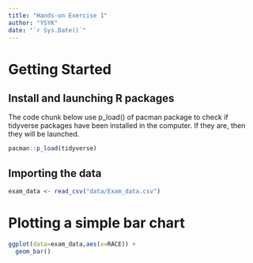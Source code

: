 ```yaml
---
title: "Hands-on Exercise 1"
author: "YSYK"
date: "`r Sys.Date()`"
---
```


# Getting Started

## Install and launching R packages

The code chunk below use p_load() of pacman package to check if tidyverse packages have been installed in the computer. If they are, then they will be launched.

```r
pacman::p_load(tidyverse)
```

## Importing the data

```r
exam_data <- read_csv("data/Exam_data.csv")
```

# Plotting a simple bar chart

```r
ggplot(data=exam_data,aes(x=RACE)) + 
  geom_bar()
```
